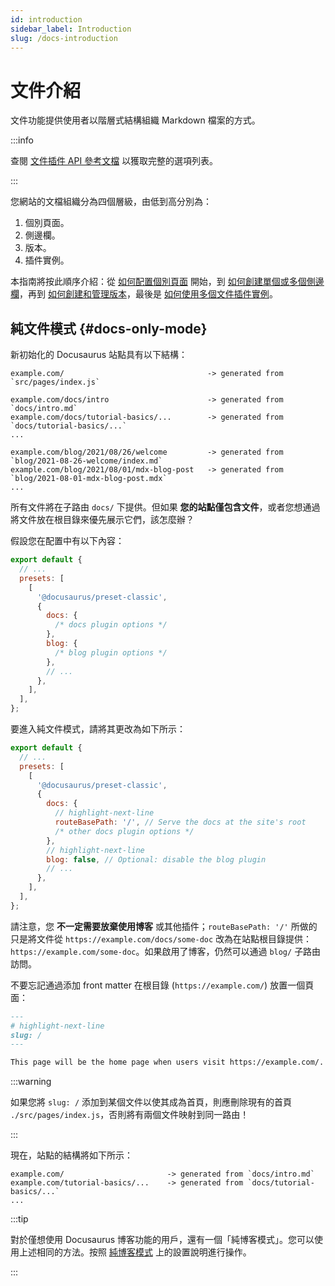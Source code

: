 ```yaml
---
id: introduction
sidebar_label: Introduction
slug: /docs-introduction
---
```


# 文件介紹

文件功能提供使用者以階層式結構組織 Markdown 檔案的方式。

:::info

查閱 [文件插件 API 參考文檔](./../../api/plugins/plugin-content-docs.mdx) 以獲取完整的選項列表。

:::

您網站的文檔組織分為四個層級，由低到高分別為：

1. 個別頁面。
2. 側邊欄。
3. 版本。
4. 插件實例。

本指南將按此順序介紹：從 [如何配置個別頁面](./docs-create-doc.mdx) 開始，到 [如何創建單個或多個側邊欄](./sidebar/index.mdx)，再到 [如何創建和管理版本](./versioning.mdx)，最後是 [如何使用多個文件插件實例](./docs-multi-instance.mdx)。

## 純文件模式 {#docs-only-mode}

新初始化的 Docusaurus 站點具有以下結構：

```
example.com/                                -> generated from `src/pages/index.js`

example.com/docs/intro                      -> generated from `docs/intro.md`
example.com/docs/tutorial-basics/...        -> generated from `docs/tutorial-basics/...`
...

example.com/blog/2021/08/26/welcome         -> generated from `blog/2021-08-26-welcome/index.md`
example.com/blog/2021/08/01/mdx-blog-post   -> generated from `blog/2021-08-01-mdx-blog-post.mdx`
...
```

所有文件將在子路由 `docs/` 下提供。但如果 **您的站點僅包含文件**，或者您想通過將文件放在根目錄來優先展示它們，該怎麼辦？

假設您在配置中有以下內容：

```js title="docusaurus.config.js"
export default {
  // ...
  presets: [
    [
      '@docusaurus/preset-classic',
      {
        docs: {
          /* docs plugin options */
        },
        blog: {
          /* blog plugin options */
        },
        // ...
      },
    ],
  ],
};
```

要進入純文件模式，請將其更改為如下所示：

```js title="docusaurus.config.js"
export default {
  // ...
  presets: [
    [
      '@docusaurus/preset-classic',
      {
        docs: {
          // highlight-next-line
          routeBasePath: '/', // Serve the docs at the site's root
          /* other docs plugin options */
        },
        // highlight-next-line
        blog: false, // Optional: disable the blog plugin
        // ...
      },
    ],
  ],
};
```

請注意，您 **不一定需要放棄使用博客** 或其他插件；`routeBasePath: '/'` 所做的只是將文件從 `https://example.com/docs/some-doc` 改為在站點根目錄提供：`https://example.com/some-doc`。如果啟用了博客，仍然可以通過 `blog/` 子路由訪問。

不要忘記通過添加 front matter 在根目錄 (`https://example.com/`) 放置一個頁面：

```md title="docs/intro.md"
---
# highlight-next-line
slug: /
---

This page will be the home page when users visit https://example.com/.
```

:::warning

如果您將 `slug: /` 添加到某個文件以使其成為首頁，則應刪除現有的首頁 `./src/pages/index.js`，否則將有兩個文件映射到同一路由！

:::

現在，站點的結構將如下所示：

```
example.com/                       -> generated from `docs/intro.md`
example.com/tutorial-basics/...    -> generated from `docs/tutorial-basics/...`
...
```

:::tip

對於僅想使用 Docusaurus 博客功能的用戶，還有一個「純博客模式」。您可以使用上述相同的方法。按照 [純博客模式](../../blog.mdx#blog-only-mode) 上的設置說明進行操作。

:::